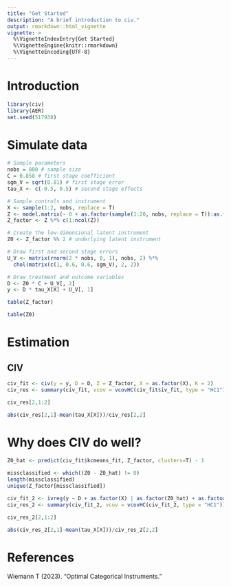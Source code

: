 ```yaml
---
title: "Get Started"
description: "A brief introduction to civ."
output: rmarkdown::html_vignette
vignette: >
  %\VignetteIndexEntry{Get Started}
  %\VignetteEngine{knitr::rmarkdown}
  %\VignetteEncoding{UTF-8}
---
```


# Introduction


```r
library(civ)
library(AER)
set.seed(517938)
```

# Simulate data

```r
# Sample parameters
nobs = 800 # sample size
C = 0.858 # first stage coefficient
sgm_V = sqrt(0.81) # first stage error
tau_X <- c(-0.5, 0.5) # second stage effects

# Sample controls and instrument
X <- sample(1:2, nobs, replace = T)
Z <- model.matrix(~ 0 + as.factor(sample(1:20, nobs, replace = T)):as.factor(X))
Z_factor <- Z %*% c(1:ncol(Z))

# Create the low-dimensional latent instrument
Z0 <- Z_factor %% 2 # underlying latent instrument

# Draw first and second stage errors
U_V <- matrix(rnorm(2 * nobs, 0, 1), nobs, 2) %*% 
  chol(matrix(c(1, 0.6, 0.6, sgm_V), 2, 2))

# Draw treatment and outcome variables
D <- Z0 * C + U_V[, 2]
y <- D * tau_X[X] + U_V[, 1]
```

```r
table(Z_factor)

table(Z0)
```
# Estimation

## CIV
```r
civ_fit <- civ(y = y, D = D, Z = Z_factor, X = as.factor(X), K = 2)
civ_res <- summary(civ_fit, vcov = vcovHC(civ_fit$iv_fit, type = "HC1"))$coef

civ_res[2,1:2]

abs(civ_res[2,1]-mean(tau_X[X]))/civ_res[2,2]
```

# Why does CIV do well?

```r
Z0_hat <- predict(civ_fit$kcmeans_fit, Z_factor, clusters=T) - 1

missclassified <- which((Z0 - Z0_hat) != 0)
length(missclassified)
unique(Z_factor[missclassified])
```

```r
civ_fit_2 <- ivreg(y ~ D + as.factor(X) | as.factor(Z0_hat) + as.factor(X))
civ_res_2 <- summary(civ_fit_2, vcov = vcovHC(civ_fit_2, type = "HC1"))$coef

civ_res_2[2,1:2]

abs(civ_res_2[2,1]-mean(tau_X[X]))/civ_res_2[2,2]
```



# References
Wiemann T (2023). "Optimal Categorical Instruments."



